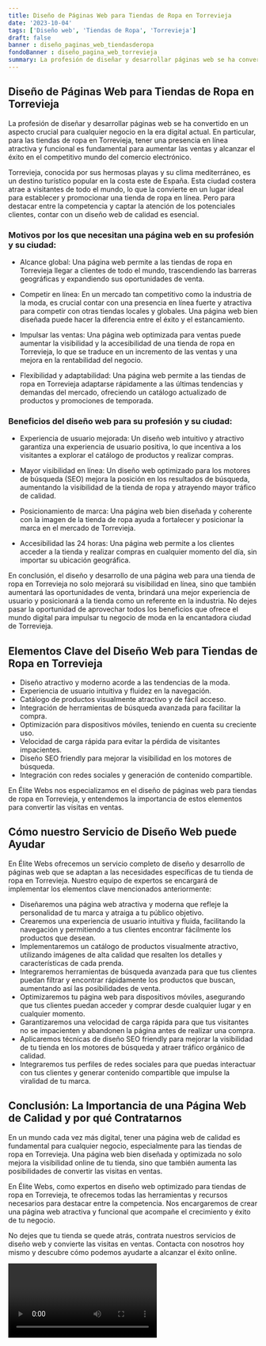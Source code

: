 ```yaml
---
title: Diseño de Páginas Web para Tiendas de Ropa en Torrevieja
date: '2023-10-04'
tags: ['Diseño web', 'Tiendas de Ropa', 'Torrevieja']
draft: false
banner : diseño_paginas_web_tiendasderopa
fondoBanner : diseño_pagina_web_torrevieja
summary: La profesión de diseñar y desarrollar páginas web se ha convertido en un aspecto crucial para cualquier negocio en la era digital actual. En particular, para las tiendas de ropa en Torrevieja, tener una presencia en línea atractiva y funcional es fundamental para aumentar las ventas y alcanzar el éxito en el competitivo mundo del comercio electrónico.
---
```


## Diseño de Páginas Web para Tiendas de Ropa en Torrevieja

La profesión de diseñar y desarrollar páginas web se ha convertido en un aspecto crucial para cualquier negocio en la era digital actual. En particular, para las tiendas de ropa en Torrevieja, tener una presencia en línea atractiva y funcional es fundamental para aumentar las ventas y alcanzar el éxito en el competitivo mundo del comercio electrónico.

Torrevieja, conocida por sus hermosas playas y su clima mediterráneo, es un destino turístico popular en la costa este de España. Esta ciudad costera atrae a visitantes de todo el mundo, lo que la convierte en un lugar ideal para establecer y promocionar una tienda de ropa en línea. Pero para destacar entre la competencia y captar la atención de los potenciales clientes, contar con un diseño web de calidad es esencial.

### Motivos por los que necesitan una página web en su profesión y su ciudad:

- Alcance global: Una página web permite a las tiendas de ropa en Torrevieja llegar a clientes de todo el mundo, trascendiendo las barreras geográficas y expandiendo sus oportunidades de venta.

- Competir en línea: En un mercado tan competitivo como la industria de la moda, es crucial contar con una presencia en línea fuerte y atractiva para competir con otras tiendas locales y globales. Una página web bien diseñada puede hacer la diferencia entre el éxito y el estancamiento.

- Impulsar las ventas: Una página web optimizada para ventas puede aumentar la visibilidad y la accesibilidad de una tienda de ropa en Torrevieja, lo que se traduce en un incremento de las ventas y una mejora en la rentabilidad del negocio.

- Flexibilidad y adaptabilidad: Una página web permite a las tiendas de ropa en Torrevieja adaptarse rápidamente a las últimas tendencias y demandas del mercado, ofreciendo un catálogo actualizado de productos y promociones de temporada.

### Beneficios del diseño web para su profesión y su ciudad:

- Experiencia de usuario mejorada: Un diseño web intuitivo y atractivo garantiza una experiencia de usuario positiva, lo que incentiva a los visitantes a explorar el catálogo de productos y realizar compras.

- Mayor visibilidad en línea: Un diseño web optimizado para los motores de búsqueda (SEO) mejora la posición en los resultados de búsqueda, aumentando la visibilidad de la tienda de ropa y atrayendo mayor tráfico de calidad.

- Posicionamiento de marca: Una página web bien diseñada y coherente con la imagen de la tienda de ropa ayuda a fortalecer y posicionar la marca en el mercado de Torrevieja.

- Accesibilidad las 24 horas: Una página web permite a los clientes acceder a la tienda y realizar compras en cualquier momento del día, sin importar su ubicación geográfica.

En conclusión, el diseño y desarrollo de una página web para una tienda de ropa en Torrevieja no solo mejorará su visibilidad en línea, sino que también aumentará las oportunidades de venta, brindará una mejor experiencia de usuario y posicionará a la tienda como un referente en la industria. No dejes pasar la oportunidad de aprovechar todos los beneficios que ofrece el mundo digital para impulsar tu negocio de moda en la encantadora ciudad de Torrevieja.

<GifSeo />

<Cta />

## Elementos Clave del Diseño Web para Tiendas de Ropa en Torrevieja

- Diseño atractivo y moderno acorde a las tendencias de la moda.
- Experiencia de usuario intuitiva y fluidez en la navegación.
- Catálogo de productos visualmente atractivo y de fácil acceso.
- Integración de herramientas de búsqueda avanzada para facilitar la compra.
- Optimización para dispositivos móviles, teniendo en cuenta su creciente uso.
- Velocidad de carga rápida para evitar la pérdida de visitantes impacientes.
- Diseño SEO friendly para mejorar la visibilidad en los motores de búsqueda.
- Integración con redes sociales y generación de contenido compartible.

En Élite Webs nos especializamos en el diseño de páginas web para tiendas de ropa en Torrevieja, y entendemos la importancia de estos elementos para convertir las visitas en ventas.

## Cómo nuestro Servicio de Diseño Web puede Ayudar

En Élite Webs ofrecemos un servicio completo de diseño y desarrollo de páginas web que se adaptan a las necesidades específicas de tu tienda de ropa en Torrevieja. Nuestro equipo de expertos se encargará de implementar los elementos clave mencionados anteriormente:

- Diseñaremos una página web atractiva y moderna que refleje la personalidad de tu marca y atraiga a tu público objetivo.
- Crearemos una experiencia de usuario intuitiva y fluida, facilitando la navegación y permitiendo a tus clientes encontrar fácilmente los productos que desean.
- Implementaremos un catálogo de productos visualmente atractivo, utilizando imágenes de alta calidad que resalten los detalles y características de cada prenda.
- Integraremos herramientas de búsqueda avanzada para que tus clientes puedan filtrar y encontrar rápidamente los productos que buscan, aumentando así las posibilidades de venta.
- Optimizaremos tu página web para dispositivos móviles, asegurando que tus clientes puedan acceder y comprar desde cualquier lugar y en cualquier momento.
- Garantizaremos una velocidad de carga rápida para que tus visitantes no se impacienten y abandonen la página antes de realizar una compra.
- Aplicaremos técnicas de diseño SEO friendly para mejorar la visibilidad de tu tienda en los motores de búsqueda y atraer tráfico orgánico de calidad.
- Integraremos tus perfiles de redes sociales para que puedas interactuar con tus clientes y generar contenido compartible que impulse la viralidad de tu marca.

## Conclusión: La Importancia de una Página Web de Calidad y por qué Contratarnos

En un mundo cada vez más digital, tener una página web de calidad es fundamental para cualquier negocio, especialmente para las tiendas de ropa en Torrevieja. Una página web bien diseñada y optimizada no solo mejora la visibilidad online de tu tienda, sino que también aumenta las posibilidades de convertir las visitas en ventas.

En Élite Webs, como expertos en diseño web optimizado para tiendas de ropa en Torrevieja, te ofrecemos todas las herramientas y recursos necesarios para destacar entre la competencia. Nos encargaremos de crear una página web atractiva y funcional que acompañe el crecimiento y éxito de tu negocio.

No dejes que tu tienda se quede atrás, contrata nuestros servicios de diseño web y convierte las visitas en ventas. Contacta con nosotros hoy mismo y descubre cómo podemos ayudarte a alcanzar el éxito online.

<Video />

<CtaBot job='Tiendas de Ropa' city='Torrevieja'/>

<Gmaps query='Torrevieja+españa+maps' />